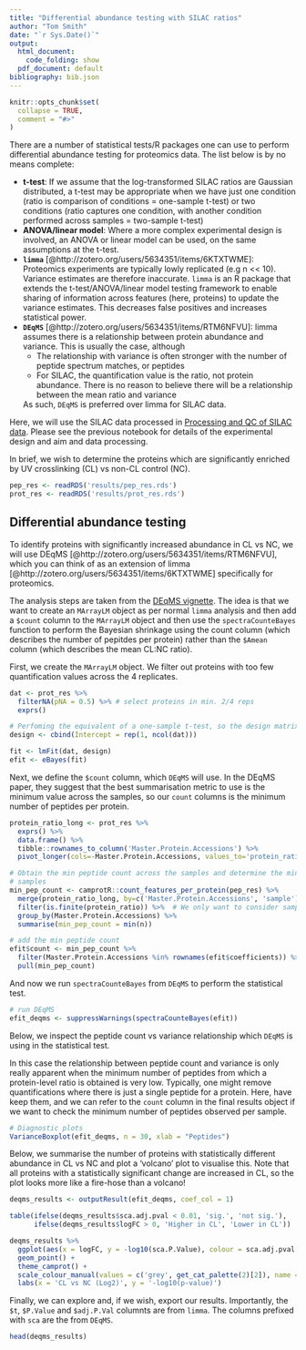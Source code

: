 ```yaml
---
title: "Differential abundance testing with SILAC ratios"
author: "Tom Smith"
date: "`r Sys.Date()`"
output:
  html_document:
    code_folding: show
  pdf_document: default
bibliography: bib.json
---
```


```r
knitr::opts_chunk$set(
  collapse = TRUE,
  comment = "#>"
)

```

There are a number of statistical tests/R packages one can use to perform differential abundance testing for proteomics data. The list below is by no means complete:

- **t-test**: If we assume that the log-transformed SILAC ratios are Gaussian
distributed, a t-test may be appropriate when we have just one condition
(ratio is comparison of conditions = one-sample t-test) or two conditions
(ratio captures one condition, with another condition performed across samples = two-sample t-test)
- **ANOVA/linear model**: Where a more complex experimental design is involved,
an ANOVA or linear model can be used, on the same assumptions at the t-test.
- **`limma`** [@http://zotero.org/users/5634351/items/6KTXTWME]: Proteomics experiments are typically lowly replicated (e.g n << 10).
Variance estimates are therefore inaccurate. `limma`  is an R package that extends
the t-test/ANOVA/linear model testing framework to enable sharing of information
across features (here, proteins) to update the variance estimates. This decreases
false positives and increases statistical power.
- **`DEqMS`** [@http://zotero.org/users/5634351/items/RTM6NFVU]: limma assumes there is a relationship between protein abundance and
variance. This is usually the case, although
  - The relationship with variance is often stronger with the number of
  peptide spectrum matches, or peptides
  - For SILAC, the quantification value is the ratio, not protein abundance.
  There is no reason to believe there will be a relationship between the mean ratio and variance
  
  As such, `DEqMS` is preferred over limma for SILAC data.


Here, we will use the SILAC data processed in [Processing and QC of SILAC data](https://mrctoxbioinformatics.github.io/Proteomics_data_analysis/Markdowns/SILAC.html). Please see the previous notebook for details of the experimental design and aim and data processing. 

In brief, we wish to determine the proteins which are significantly enriched by UV crosslinking (CL) vs non-CL control (NC).

```r
pep_res <- readRDS('results/pep_res.rds')
prot_res <- readRDS('results/prot_res.rds')
```


## Differential abundance testing

To identify proteins with significantly increased abundance in CL vs NC, we will use DEqMS [@http://zotero.org/users/5634351/items/RTM6NFVU], which you can think of as an extension of limma [@http://zotero.org/users/5634351/items/6KTXTWME] specifically for proteomics. 

The analysis steps are taken from the [DEqMS vignette](https://bioconductor.org/packages/release/bioc/vignettes/DEqMS/inst/doc/DEqMS-package-vignette.html#extract-quant-data-columns-for-deqms). The idea is that we want to create an `MArrayLM` object as per normal `limma` analysis and then  add a `$count` column to the `MArrayLM` object and then use the `spectraCounteBayes` function to perform the Bayesian shrinkage using the count column (which describes the number of pepitdes per protein) rather than the `$Amean` column (which describes the mean CL:NC ratio). 

First, we create the `MArrayLM` object. We filter out proteins with too few quantification values across the 4 replicates.
```r
dat <- prot_res %>% 
  filterNA(pNA = 0.5) %>% # select proteins in min. 2/4 reps
  exprs()

# Perfoming the equivalent of a one-sample t-test, so the design matrix is just an intercept
design <- cbind(Intercept = rep(1, ncol(dat))) 

fit <- lmFit(dat, design)
efit <- eBayes(fit)
```

Next, we define the `$count` column, which `DEqMS` will use. In the DEqMS paper,
they suggest that the best summarisation metric to use is the minimum value across
the samples, so our `count` columns is the minimum number of peptides per protein.  
```r
protein_ratio_long <- prot_res %>%
  exprs() %>%
  data.frame() %>%
  tibble::rownames_to_column('Master.Protein.Accessions') %>%
  pivot_longer(cols=-Master.Protein.Accessions, values_to='protein_ratio', names_to='sample')

# Obtain the min peptide count across the samples and determine the minimum value across 
# samples
min_pep_count <- camprotR::count_features_per_protein(pep_res) %>%
  merge(protein_ratio_long, by=c('Master.Protein.Accessions', 'sample')) %>%
  filter(is.finite(protein_ratio)) %>%  # We only want to consider samples with a ratio quantified
  group_by(Master.Protein.Accessions) %>%
  summarise(min_pep_count = min(n))

# add the min peptide count
efit$count <- min_pep_count %>% 
  filter(Master.Protein.Accessions %in% rownames(efit$coefficients)) %>% 
  pull(min_pep_count)
```

And now we run `spectraCounteBayes` from `DEqMS` to perform the statistical test.
```r
# run DEqMS
efit_deqms <- suppressWarnings(spectraCounteBayes(efit))
```

Below, we inspect the peptide count vs variance relationship which `DEqMS` is using in the statistical test.

In this case the relationship between peptide count and variance is only really apparent when the minimum number of peptides from which a protein-level ratio is obtained is very low. Typically, one might remove quantifications where there is just a single peptide for a protein. Here, have keep them, and we can refer to the `count` column in the final results object if we want to check the minimum number of peptides observed per sample.

```r
# Diagnostic plots
VarianceBoxplot(efit_deqms, n = 30, xlab = "Peptides")
```


Below, we summarise the number of proteins with statistically different abundance in CL vs NC and plot a 'volcano' plot to visualise this. Note that all proteins with a statistically significant change are increased in CL, so the plot looks more like a fire-hose than a volcano!

```r
deqms_results <- outputResult(efit_deqms, coef_col = 1)

table(ifelse(deqms_results$sca.adj.pval < 0.01, 'sig.', 'not sig.'),
      ifelse(deqms_results$logFC > 0, 'Higher in CL', 'Lower in CL'))

deqms_results %>%
  ggplot(aes(x = logFC, y = -log10(sca.P.Value), colour = sca.adj.pval < 0.01)) +
  geom_point() +
  theme_camprot() +
  scale_colour_manual(values = c('grey', get_cat_palette(2)[2]), name = 'CL vs NC Sig.') +
  labs(x = 'CL vs NC (Log2)', y = '-log10(p-value)')
```


Finally, we can explore and, if we wish, export our results. Importantly, the `$t`, `$P.Value` and `$adj.P.Val` columnts are from `limma`. The columns prefixed with `sca` are the from `DEqMS`. 

```r
head(deqms_results)

```
